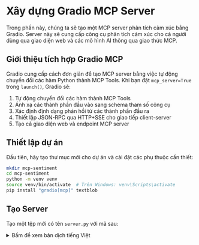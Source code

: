 # Xây dựng Gradio MCP Server

Trong phần này, chúng ta sẽ tạo một MCP server phân tích cảm xúc bằng Gradio. Server này sẽ cung cấp công cụ phân tích cảm xúc cho cả người dùng qua giao diện web và các mô hình AI thông qua giao thức MCP.

## Giới thiệu tích hợp Gradio MCP

Gradio cung cấp cách đơn giản để tạo MCP server bằng việc tự động chuyển đổi các hàm Python thành MCP Tools. Khi bạn đặt `mcp_server=True` trong `launch()`, Gradio sẽ:

1. Tự động chuyển đổi các hàm thành MCP Tools
2. Ánh xạ các thành phần đầu vào sang schema tham số công cụ
3. Xác định định dạng phản hồi từ các thành phần đầu ra
4. Thiết lập JSON-RPC qua HTTP+SSE cho giao tiếp client-server
5. Tạo cả giao diện web và endpoint MCP server

## Thiết lập dự án

Đầu tiên, hãy tạo thư mục mới cho dự án và cài đặt các phụ thuộc cần thiết:

```bash
mkdir mcp-sentiment
cd mcp-sentiment
python -m venv venv
source venv/bin/activate  # Trên Windows: venv\Scripts\activate
pip install "gradio[mcp]" textblob
```

## Tạo Server

Tạo một tệp mới có tên `server.py` với mã sau:

<details>
<summary>Bấm để xem bản dịch tiếng Việt</summary>
```python
import gradio as gr
from textblob import TextBlob

def sentiment_analysis(text: str) -> dict:
    """
    Phân tích cảm xúc của văn bản được cung cấp.

    Args:
        text (str): Văn bản cần phân tích

    Returns:
        dict: Từ điển chứa thông tin về độ phân cực, tính chủ quan và đánh giá
    """
    blob = TextBlob(text)
    sentiment = blob.sentiment
    
    return {
        "polarity": round(sentiment.polarity, 2),  # -1 (tiêu cực) đến 1 (tích cực)
        "subjectivity": round(sentiment.subjectivity, 2),  # 0 (khách quan) đến 1 (chủ quan)
        "assessment": "positive" if sentiment.polarity > 0 else "negative" if sentiment.polarity < 0 else "neutral"
    }

# Tạo giao diện Gradio
demo = gr.Interface(
    fn=sentiment_analysis,
    inputs=gr.Textbox(placeholder="Nhập văn bản để phân tích..."),
    outputs=gr.JSON(),
    title="Phân Tích Cảm Xúc Văn Bản",
    description="Phân tích cảm xúc văn bản sử dụng TextBlob"
)

# Khởi chạy giao diện và Server MCP
if __name__ == "__main__":
    demo.launch(mcp_server=True)
```
</details>

```python
import gradio as gr
from textblob import TextBlob

def sentiment_analysis(text: str) -> dict:
    """
    Analyze the sentiment of the given text.

    Args:
        text (str): The text to analyze

    Returns:
        dict: A dictionary containing polarity, subjectivity, and assessment
    """
    blob = TextBlob(text)
    sentiment = blob.sentiment
    
    return {
        "polarity": round(sentiment.polarity, 2),  # -1 (negative) to 1 (positive)
        "subjectivity": round(sentiment.subjectivity, 2),  # 0 (objective) to 1 (subjective)
        "assessment": "positive" if sentiment.polarity > 0 else "negative" if sentiment.polarity < 0 else "neutral"
    }

# Create the Gradio interface
demo = gr.Interface(
    fn=sentiment_analysis,
    inputs=gr.Textbox(placeholder="Enter text to analyze..."),
    outputs=gr.JSON(),
    title="Text Sentiment Analysis",
    description="Analyze the sentiment of text using TextBlob"
)

# Launch the interface and MCP server
if __name__ == "__main__":
    demo.launch(mcp_server=True)
```

## Hiểu về Mã

Hãy cùng phân tích các thành phần chính:

1. **Định nghĩa Hàm**:
   - Hàm `sentiment_analysis` nhận đầu vào là văn bản và trả về một từ điển
   - Sử dụng TextBlob để phân tích cảm xúc
   - Docstring rất quan trọng vì giúp Gradio tạo lược đồ công cụ MCP
   - Gợi ý kiểu dữ liệu (`str` và `dict`) giúp xác định lược đồ đầu vào/đầu ra

2. **Giao diện Gradio**:
   - `gr.Interface` tạo cả giao diện web và Server MCP
   - Hàm được hiển thị như một công cụ MCP tự động
   - Các thành phần đầu vào và đầu ra xác định lược đồ công cụ
   - Thành phần đầu ra JSON đảm bảo tuần tự hóa đúng cách

3. **Server MCP**:
   - Thiết lập `mcp_server=True` kích hoạt Server MCP
   - Server sẽ có sẵn tại `http://localhost:7860/gradio_api/mcp/sse`
   - Bạn cũng có thể kích hoạt bằng biến môi trường:
     ```bash
     export GRADIO_MCP_SERVER=True
     ```

## Chạy Server

Khởi động Server bằng cách chạy:

```bash
python server.py
```

Bạn sẽ thấy đầu ra cho biết cả giao diện web và Server MCP đang chạy. Giao diện web sẽ có sẵn tại `http://localhost:7860`, và Server MCP tại `http://localhost:7860/gradio_api/mcp/sse`.

## Kiểm tra Server

Bạn có thể kiểm tra Server bằng hai cách:

1. **Giao diện Web**:
   - Mở `http://localhost:7860` trong trình duyệt
   - Nhập văn bản và nhấp "Submit"
   - Bạn sẽ thấy kết quả phân tích cảm xúc

2. **Lược đồ MCP**:
   - Truy cập `http://localhost:7860/gradio_api/mcp/schema`
   - Hiển thị lược đồ công cụ MCP mà các Client sẽ sử dụng
   - Bạn cũng có thể tìm thấy liên kết này trong phần "View API" ở chân trang ứng dụng Gradio

## Mẹo Xử lý Sự cố

1. **Gợi ý Kiểu dữ liệu và Docstring**:
   - Luôn cung cấp gợi ý kiểu dữ liệu cho tham số hàm và giá trị trả về
   - Bao gồm docstring với khối "Args:" cho mỗi tham số
   - Điều này giúp Gradio tạo lược đồ công cụ MCP chính xác

2. **Đầu vào Chuỗi**:
   - Khi không chắc chắn, hãy chấp nhận đối số đầu vào dưới dạng `str`
   - Chuyển đổi chúng sang kiểu mong muốn bên trong hàm
   - Cung cấp khả năng tương thích tốt hơn với các Client MCP

3. **Hỗ trợ SSE**:
   - Một số Client MCP không hỗ trợ Server MCP dựa trên SSE
   - Trong trường hợp đó, sử dụng `mcp-remote`:
     ```json
     {
       "mcpServers": {
         "gradio": {
           "command": "npx",
           "args": [
             "mcp-remote",
             "http://localhost:7860/gradio_api/mcp/sse"
           ]
         }
       }
     }
     ```

4. **Sự cố Kết nối**:
   - Nếu gặp vấn đề kết nối, thử khởi động lại cả Client và Server
   - Kiểm tra xem Server đang chạy và có thể truy cập được không
   - Xác nhận rằng lược đồ MCP có sẵn tại URL mong đợi

## Triển khai lên Hugging Face Spaces

Để làm cho Server của bạn có sẵn cho người khác, bạn có thể triển khai lên Hugging Face Spaces:

1. Tạo một Space mới trên Hugging Face:
   - Truy cập huggingface.co/spaces
   - Nhấp "Create new Space"
   - Chọn "Gradio" làm SDK
   - Đặt tên cho Space của bạn (ví dụ: "mcp-sentiment")

2. Tạo tệp `requirements.txt`:
```txt
gradio[mcp]
textblob
```

3. Đẩy mã của bạn lên Space:
```bash
git init
git add server.py requirements.txt
git commit -m "Initial commit"
git remote add origin https://huggingface.co/spaces/YOUR_USERNAME/mcp-sentiment
git push -u origin main
```

Server MCP của các bạn giờ đã có thể truy cập tại:
```
https://YOUR_USERNAME-mcp-sentiment.hf.space/gradio_api/mcp/sse
```

## Bước tiếp theo

Giờ khi đã có Server MCP đang chạy, chúng ta sẽ tạo các Client để tương tác với nó. Trong các phần tiếp theo, chúng ta sẽ:

1. Tạo một Client dựa trên HuggingFace.js lấy cảm hứng từ Tiny Agents
2. Triển khai một Client Python dựa trên SmolAgents
3. Kiểm tra cả hai Client với Server đã triển khai

Hãy cùng chuyển sang phần xây dựng Client đầu tiên nào!
